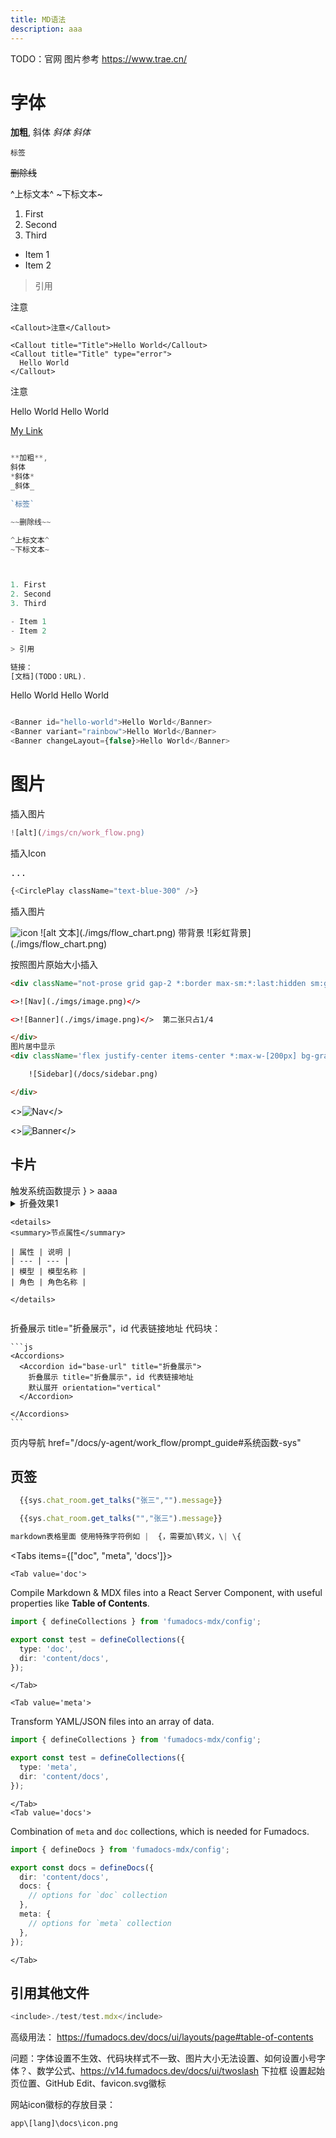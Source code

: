 ```yaml
---
title: MD语法
description: aaa
---
```


TODO：官网 图片参考 https://www.trae.cn/

# 字体

**加粗**,
斜体
*斜体*
_斜体_

`标签`

~~删除线~~

^上标文本^
~下标文本~



1. First
2. Second
3. Third

- Item 1
- Item 2

> 引用


注意

```
<Callout>注意</Callout>

<Callout title="Title">Hello World</Callout>
<Callout title="Title" type="error">
  Hello World
</Callout>
```

<Callout>注意</Callout>

<Callout title="Title">Hello World</Callout>
<Callout title="Title" type="error">
  Hello World
</Callout>

[My Link](https://github.github.com/gfm)
```js

**加粗**,
斜体
*斜体*
_斜体_

`标签`

~~删除线~~

^上标文本^
~下标文本~



1. First
2. Second
3. Third

- Item 1
- Item 2

> 引用

链接：
[文档](TODO：URL).

```

<Banner id="hello-world">Hello World</Banner>
<Banner variant="rainbow">Hello World</Banner>

```js

<Banner id="hello-world">Hello World</Banner>
<Banner variant="rainbow">Hello World</Banner>
<Banner changeLayout={false}>Hello World</Banner>
```
# 图片
插入图片
``` js
![alt](/imgs/cn/work_flow.png)
```

插入Icon
<pre icon="<svg />">...</pre>
```js
{<CirclePlay className="text-blue-300" />} 
```

插入图片

<img src="./imgs/image.png" alt="icon" />
![alt 文本](./imgs/flow_chart.png)
带背景
<Wrapper>
![彩虹背景](./imgs/flow_chart.png)
</Wrapper>

按照图片原始大小插入
```html
<div className="not-prose grid gap-2 *:border max-sm:*:last:hidden sm:grid-cols-[2fr_1fr]">

<>![Nav](./imgs/image.png)</>

<>![Banner](./imgs/image.png)</>  第二张只占1/4

</div>
图片居中显示
<div className='flex justify-center items-center *:max-w-[200px] bg-gradient-to-br from-fd-primary/10 rounded-xl border'>

    ![Sidebar](/docs/sidebar.png)

</div>
```

<div className="not-prose grid gap-2 *:border max-sm:*:last:hidden sm:grid-cols-[2fr_1fr]">

<>![Nav](./imgs/image.png)</>

<>![Banner](./imgs/image.png)</>

</div>




## 卡片
<Cards>
  <Card title="sys." href="/docs/y-agent/work_flow/prompt_guide#系统函数-sys">触发系统函数提示</Card>
  <Card title="role." icon={<HomeIcon />}  > aaaa</Card>
</Cards>

<details>
<summary>折叠效果1</summary>

| 属性 | 说明 |
| --- | --- |
| 模型 | 模型名称 |
| 角色 | 角色名称 |

</details>

```
<details>
<summary>节点属性</summary>

| 属性 | 说明 |
| --- | --- |
| 模型 | 模型名称 |
| 角色 | 角色名称 |

</details>
  
```


<Accordions>
  <Accordion id="base-url" title="折叠展示2">
   折叠展示 title="折叠展示"，id 代表链接地址
   代码块：

    ```js
    <Accordions>
      <Accordion id="base-url" title="折叠展示">
        折叠展示 title="折叠展示"，id 代表链接地址
        默认展开 orientation="vertical"  
      </Accordion>

    </Accordions>
    ```
  </Accordion>

</Accordions>

页内导航
href="/docs/y-agent/work_flow/prompt_guide#系统函数-sys"

## 页签


```js tab="提取张三发送的消息"
  {{sys.chat_room.get_talks("张三","").message}}
```

```js tab="提取张三接收的消息"
  {{sys.chat_room.get_talks("","张三").message}}
```


```js   
markdown表格里面 使用特殊字符例如 |  {，需要加\转义，\| \{

```


<Tabs items={["doc", "meta", 'docs']}>

    <Tab value='doc'>

Compile Markdown & MDX files into a React Server Component, with useful properties like **Table of Contents**.

```ts title="source.config.ts"
import { defineCollections } from 'fumadocs-mdx/config';

export const test = defineCollections({
  type: 'doc',
  dir: 'content/docs',
});
```

    </Tab>

    <Tab value='meta'>

Transform YAML/JSON files into an array of data.

```ts title="source.config.ts"
import { defineCollections } from 'fumadocs-mdx/config';

export const test = defineCollections({
  type: 'meta',
  dir: 'content/docs',
});
```

    </Tab>
    <Tab value='docs'>

Combination of `meta` and `doc` collections, which is needed for Fumadocs.

```ts title="source.config.ts"
import { defineDocs } from 'fumadocs-mdx/config';

export const docs = defineDocs({
  dir: 'content/docs',
  docs: {
    // options for `doc` collection
  },
  meta: {
    // options for `meta` collection
  },
});
```

    </Tab>

</Tabs>


## 引用其他文件
```js 
<include>./test/test.mdx</include>
```


高级用法：
https://fumadocs.dev/docs/ui/layouts/page#table-of-contents

问题：字体设置不生效、代码块样式不一致、图片大小无法设置、如何设置小号字体？、数学公式、https://v14.fumadocs.dev/docs/ui/twoslash 下拉框
设置起始页位置、GitHub Edit、favicon.svg徽标



网站icon徽标的存放目录：
```
app\[lang]\docs\icon.png
```